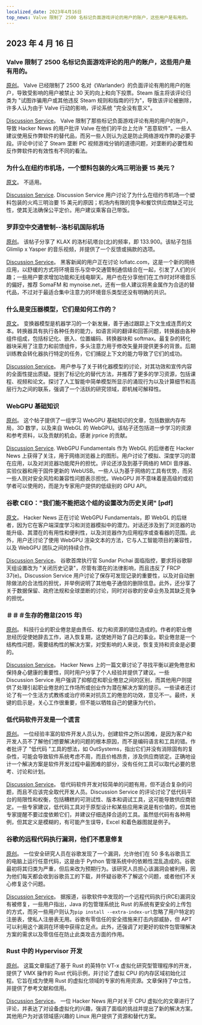 ```yaml
---
localized_date: 2023年4月16日
top_news: Valve 限制了 2500 名标记负面游戏评论的用户的账户，这些用户是有用的。
---
```


## 2023 年 4 月 16 日

### Valve 限制了 2500 名标记负面游戏评论的用户的账户，这些用户是有用的。

[原创](https://tech.slashdot.org/story/23/04/14/175246/valve-restricts-accounts-of-2500-users-who-marked-a-negative-game-review-useful)。
Valve 已经限制了 2500 名对《Warlander》的负面评论有用的用户的账户，导致受影响的用户被禁止 30 天的向上和向下投票。Steam 版主将该评论归类为 "试图诈骗用户或其他违反 Steam 规则和指南的行为"，导致该评论被删除，许多人认为由于 Valve 行动的影响，评论系统 "完全没有意义"。

[Discussion Service](http://news.ycombinator.com/item?id=35577895)。
Valve 限制了那些标记负面游戏评论有用的用户的账户，导致 Hacker News 的用户批评 Valve 在他们的平台上允许 "恶意软件"。一些人建议使用反作弊软件的替代品，而另一些人则认为这是防止网络游戏作弊的必要手段。评论中讨论了 Steam 垄断 PC 视频游戏分销的道德问题，对垄断的必要性和反作弊软件的有效性有不同的看法。

### 为什么在纽约市机场，一个塑料包装的火鸡三明治要 15 美元？

[原文](https://hellgatenyc.com/why-is-airport-turkey-sandwich-expensive)。
不适用。

[Discussion Service](http://news.ycombinator.com/item?id=35580847).
Discussion Service 用户讨论了为什么在纽约市机场一个塑料包装的火鸡三明治要 15 美元的原因；机场内有限的竞争和餐饮供应商缺乏可比性，使其无法确保公平定价。用户建议乘客自己带饭。

### 罗菲空中交通管制--洛杉矶国际机场

[原创](https://www.lofiatc.com/?icao=KLAX)。
该帖子分享了 KLAX 的洛杉矶塔台(北)的频率，即 133.900。该帖子包括 Glimlip x Yasper 的音乐视频，并提供了一个反馈或捐款的选项。

[Discussion Service](http://news.ycombinator.com/item?id=35583228)。
黑客新闻的用户正在讨论 lofiatc.com，这是一个新的网络应用，以舒缓的方式将环境音乐与空中交通管制通信结合在一起，引发了人们的兴趣；一些用户要求增加功能和无线电聊天。用户也在分享他们在工作时对环境音乐的偏好，推荐 SomaFM 和 mynoise.net，还有一些人建议将黑金属作为合适的替代品，不过对于最适合集中注意力的环境音乐类型还没有明确的共识。

### 什么是变压器模型，它们是如何工作的？

[原文](https://txt.cohere.ai/what-are-transformer-models/)。
变换器模型是机器学习的一个新发展，善于通过跟踪上下文生成连贯的文本。转换器具有执行各种任务的能力，如语言间的翻译和回答问题，转换器由各种组件组成，包括标记化、嵌入、位置编码、转换器块和 softmax。最复杂的转化器块采用了注意力和前馈组件，多头注意力用于修改矢量并提供更多的背景。后期训练教会转化器执行特定的任务，它们捕捉上下文的能力导致了它们的成功。

[Discussion Service](http://news.ycombinator.com/item?id=35576918)。
用户参与了关于转化器模型的讨论，对其功效和宣传内容的全面性提出质疑。提到了标记化的替代方法，并推荐了更多的学习资源，包括课程、视频和论文。探讨了人工智能中简单模型所显示的涌现行为以及计算细节和高层行为之间的联系，强调了一个活跃的研究领域，即机械可解释性。

### WebGPU 基础知识

[原创](https://webgpufundamentals.org/)。
这个帖子提供了一组学习 WebGPU 基础知识的文章，包括数据内存布局，3D 数学，以及来自 WebGL 的 WebGPU。该帖子还包括进一步学习的资源和参考资料，以及贡献的机会。感谢 jrprice 的贡献。

[Discussion Service](http://news.ycombinator.com/item?id=35579334).
WebGPU Fundamentals 作为 WebGL 的后继者在 Hacker News 上获得了关注，用于网络浏览器上的图形。用户讨论了模拟、深度学习的潜在应用，以及对浏览器功能爬升的担忧。评论还涉及到基于网络的 MIDI 音序器、实验仪器和用于固件更新的 WebUSB。一些人认为基于网络的工具有优势，而另一些人则对安全风险和兼容性问题表示担忧。WebGPU 并不意味着是高级的或初学者可以使用的，而是为专家用户提供的低级别的 GPU API。

### 谷歌 CEO："我们能不能把这个组的设置改为历史关闭" [pdf]

[原文](https://ia601707.us.archive.org/28/items/gov.uscourts.cand.364454/gov.uscourts.cand.364454.385.0.pdf)。
Hacker News 正在讨论 WebGPU Fundamentals，即 WebGL 的后继者，因为它在客户端深度学习和浏览器模拟中的潜力。对话还涉及到了浏览器的功能升级、其潜在的有用性和便利性，以及浏览器作为应用程序或查看器的范围。此外，用户还讨论了使用 WebGPU 渲染文本的方法，它与人工智能项目的兼容性，以及 WebGPU 团队之间的持续合作。

[Discussion Service](http://news.ycombinator.com/item?id=35585174)。
谷歌首席执行官 Sundar Pichai 面临指控，要求将谷歌聊天组设置改为 "关闭历史记录"，尽管有潜在的法律影响，而且违反了 FRCP 37(e)。Discussion Service 用户讨论了保存可发现记录的重要性，以及对自动删除做法的合法性的担忧，并举例说明了其他电子通信的删除信息。此外，还分享了关于数据保留、政府法规和全球垄断的讨论，同时对谷歌的安卓业务及其缺乏竞争的担忧。

### ＃＃＃生存的倦怠(2015 年)

[原创](https://lifeofaudrey.com/essays/surviving_burnout.html)。
科技行业的职业倦怠是由责任、权力和资源的错位造成的。作者的职业倦怠经历促使她辞去工作，进入恢复期，这使她开始了自己的事业。职业倦怠是一个结构性问题，需要结构性的解决方案，对受影响的人来说，恢复支持和资金是必要的。

[Discussion Service](http://news.ycombinator.com/item?id=35577285)。
Hacker News 上的一篇文章讨论了寻找平衡以避免倦怠和保持身心健康的重要性，同时用户分享了个人经验并提供了建议。一些 Discussion Service 用户强调了抑郁症和职业倦怠之间的区别，而其他用户则提供了处理引起职业倦怠的工作场所或创业作为潜在解决方案的提示。一些读者还讨论了有一个生活方式教练或治疗师来对抗员工的倦怠的功效，意见不一。最终，关键的启示是，关心工作很重要，但不能以牺牲自己的健康为代价。

### 低代码软件开发是一个谎言

[原创](https://jaylittle.com/post/view/2023/4/low-code-software-development-is-a-lie)。
一位经验丰富的软件开发人员认为，创建软件之所以困难，是因为客户和开发人员不了解他们想要解决的问题的根本原因，而不是编码语言和工具的错。作者批评了 "低代码 "工具的想法，如 OutSystems，指出它们并没有消除固有的复杂性，可能会导致软件系统考虑不周，而且价格昂贵，涉及供应商锁定。正确地设计一个解决方案是软件开发过程中最困难的部分，没有任何工具可以取代必要的思考、讨论和计划。

[Discussion Service](http://news.ycombinator.com/item?id=35578240)。
低代码软件开发对较简单的问题有用，但不适合复杂的问题，而且不应该完全取代开发人员。Discussion Service 的评论讨论了低代码平台的局限性和权衡，包括糟糕的可测试性、版本和调试工具，这可能导致供应商锁定。一些专家建议，低代码工具对于原型设计和某些应用来说是有价值的，但其他专家提醒不要过度依赖它们，并建议仔细选择合适的工具。虽然低代码有各种用例，但其定义是模糊的，有可能产生误导，Excel 和着色器图就是例子。

### 谷歌的远程代码执行漏洞，他们不愿意修复

[原创](https://giraffesecurity.dev/posts/google-remote-code-execution/)。
一位安全研究人员在谷歌发现了一个漏洞，允许他们在 50 多名谷歌员工的电脑上运行任意代码，这是由于 Python 管理系统中的依赖性混乱造成的。谷歌最初将其归类为严重，但后来改为预期行为。该研究人员担心该漏洞会被利用，因为他们每天都会收到谷歌员工的下载，并怀疑谷歌不了解这个问题，或者他们不关心修复这个问题。

[Discussion Service](http://news.ycombinator.com/item?id=35581532)。
据报道，谷歌软件中发现的一个远程代码执行(RCE)漏洞没有被修复，一些用户指出，Java 的包管理系统比 Rust 的系统有更安全的上传包的方式，而另一些用户则认为`pip install --extra-index-url`忽略了用户特定的注册表，使私人注册表无用。谷歌有零信任的安全措施来打击内部威胁，但 APT 可以利用这个漏洞在环境中获得立足点。此外，还强调了对更好的软件包管理解决方案的需求以及零信任在防止此类攻击方面的作用。

### Rust 中的 Hypervisor 开发

[原创](https://memn0ps.github.io/hypervisor-development-in-rust-part-1/)。
这篇文章描述了基于 Rust 的英特尔 VT-x 虚拟化研究型管理程序的开发，提供了 VMX 操作的 Rust 代码示例，并讨论了虚拟 CPU 的内存区域初始化过程。它旨在成为使用 Rust 的虚拟化领域的专家的有用资源。文章保持了中立性，并提供了参考文献和信用。

[Discussion Service](http://news.ycombinator.com/item?id=35579876)。
一位 Hacker News 用户对关于 CPU 虚拟化的文章进行了评论，并表达了对设备虚拟化的兴趣，强调了面临的挑战并提出了新的解决方案。其他用户为对该领域感兴趣的 Linux 用户提供了资源和替代方案。
